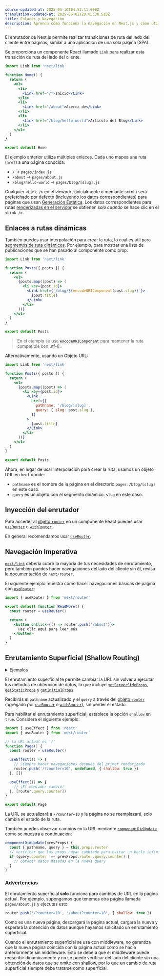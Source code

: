 ```yaml
---
source-updated-at: 2025-05-16T04:52:11.000Z
translation-updated-at: 2025-06-02T20:05:30.510Z
title: Enlaces y Navegación
description: Aprenda cómo funciona la navegación en Next.js y cómo utilizar el componente Link y el hook `useRouter`.
---
```


El enrutador de Next.js permite realizar transiciones de ruta del lado del cliente entre páginas, similar a una aplicación de una sola página (SPA).

Se proporciona un componente React llamado `Link` para realizar esta transición de ruta del lado del cliente.

```jsx
import Link from 'next/link'

function Home() {
  return (
    <ul>
      <li>
        <Link href="/">Inicio</Link>
      </li>
      <li>
        <Link href="/about">Acerca de</Link>
      </li>
      <li>
        <Link href="/blog/hello-world">Artículo del Blog</Link>
      </li>
    </ul>
  )
}

export default Home
```

El ejemplo anterior utiliza múltiples enlaces. Cada uno mapea una ruta (`href`) a una página conocida:

- `/` → `pages/index.js`
- `/about` → `pages/about.js`
- `/blog/hello-world` → `pages/blog/[slug].js`

Cualquier `<Link />` en el viewport (inicialmente o mediante scroll) será prefetchado por defecto (incluyendo los datos correspondientes) para páginas que usan [Generación Estática](/docs/pages/building-your-application/data-fetching/get-static-props). Los datos correspondientes para rutas [renderizadas en el servidor](/docs/pages/building-your-application/data-fetching/get-server-side-props) se obtienen _solo cuando_ se hace clic en el `<Link />`.

## Enlaces a rutas dinámicas

También puedes usar interpolación para crear la ruta, lo cual es útil para [segmentos de ruta dinámicos](/docs/pages/building-your-application/routing/dynamic-routes). Por ejemplo, para mostrar una lista de publicaciones que se han pasado al componente como prop:

```jsx
import Link from 'next/link'

function Posts({ posts }) {
  return (
    <ul>
      {posts.map((post) => (
        <li key={post.id}>
          <Link href={`/blog/${encodeURIComponent(post.slug)}`}>
            {post.title}
          </Link>
        </li>
      ))}
    </ul>
  )
}

export default Posts
```

> En el ejemplo se usa [`encodeURIComponent`](https://developer.mozilla.org/docs/Web/JavaScript/Reference/Global_Objects/encodeURIComponent) para mantener la ruta compatible con utf-8.

Alternativamente, usando un Objeto URL:

```jsx
import Link from 'next/link'

function Posts({ posts }) {
  return (
    <ul>
      {posts.map((post) => (
        <li key={post.id}>
          <Link
            href={{
              pathname: '/blog/[slug]',
              query: { slug: post.slug },
            }}
          >
            {post.title}
          </Link>
        </li>
      ))}
    </ul>
  )
}

export default Posts
```

Ahora, en lugar de usar interpolación para crear la ruta, usamos un objeto URL en `href` donde:

- `pathname` es el nombre de la página en el directorio `pages`. `/blog/[slug]` en este caso.
- `query` es un objeto con el segmento dinámico. `slug` en este caso.

## Inyección del enrutador

Para acceder al [objeto `router`](/docs/pages/api-reference/functions/use-router#router-object) en un componente React puedes usar [`useRouter`](/docs/pages/api-reference/functions/use-router) o [`withRouter`](/docs/pages/api-reference/functions/use-router#withrouter).

En general recomendamos usar [`useRouter`](/docs/pages/api-reference/functions/use-router).

## Navegación Imperativa

[`next/link`](/docs/pages/api-reference/components/link) debería cubrir la mayoría de tus necesidades de enrutamiento, pero también puedes hacer navegaciones del lado del cliente sin él, revisa la [documentación de `next/router`](/docs/pages/api-reference/functions/use-router).

El siguiente ejemplo muestra cómo hacer navegaciones básicas de página con [`useRouter`](/docs/pages/api-reference/functions/use-router):

```jsx
import { useRouter } from 'next/router'

export default function ReadMore() {
  const router = useRouter()

  return (
    <button onClick={() => router.push('/about')}>
      Haz clic aquí para leer más
    </button>
  )
}
```

## Enrutamiento Superficial (Shallow Routing)

<details>
  <summary>Ejemplos</summary>

- [Enrutamiento Superficial](https://github.com/vercel/next.js/tree/canary/examples/with-shallow-routing)

</details>

El enrutamiento superficial te permite cambiar la URL sin volver a ejecutar los métodos de obtención de datos, lo que incluye [`getServerSideProps`](/docs/pages/building-your-application/data-fetching/get-server-side-props), [`getStaticProps`](/docs/pages/building-your-application/data-fetching/get-static-props) y [`getInitialProps`](/docs/pages/api-reference/functions/get-initial-props).

Recibirás el `pathname` actualizado y el `query` a través del [objeto `router`](/docs/pages/api-reference/functions/use-router#router-object) (agregado por [`useRouter`](/docs/pages/api-reference/functions/use-router) o [`withRouter`](/docs/pages/api-reference/functions/use-router#withrouter)), sin perder el estado.

Para habilitar el enrutamiento superficial, establece la opción `shallow` en `true`. Considera el siguiente ejemplo:

```jsx
import { useEffect } from 'react'
import { useRouter } from 'next/router'

// La URL actual es '/'
function Page() {
  const router = useRouter()

  useEffect(() => {
    // Siempre hacer navegaciones después del primer renderizado
    router.push('/?counter=10', undefined, { shallow: true })
  }, [])

  useEffect(() => {
    // ¡El contador cambió!
  }, [router.query.counter])
}

export default Page
```

La URL se actualizará a `/?counter=10` y la página no se reemplazará, solo cambia el estado de la ruta.

También puedes observar cambios en la URL mediante [`componentDidUpdate`](https://react.dev/reference/react/Component#componentdidupdate) como se muestra a continuación:

```jsx
componentDidUpdate(prevProps) {
  const { pathname, query } = this.props.router
  // verificar que las props hayan cambiado para evitar un bucle infinito
  if (query.counter !== prevProps.router.query.counter) {
    // obtener datos basados en la nueva query
  }
}
```

### Advertencias

El enrutamiento superficial **solo** funciona para cambios de URL en la página actual. Por ejemplo, supongamos que tenemos otra página llamada `pages/about.js` y ejecutas esto:

```js
router.push('/?counter=10', '/about?counter=10', { shallow: true })
```

Como es una nueva página, descargará la página actual, cargará la nueva y esperará la obtención de datos aunque hayamos solicitado un enrutamiento superficial.

Cuando el enrutamiento superficial se usa con middleware, no garantiza que la nueva página coincida con la página actual como se hacía anteriormente sin middleware. Esto se debe a que el middleware puede reescribir dinámicamente y no se puede verificar del lado del cliente sin una obtención de datos que se omite con shallow, por lo que un cambio de ruta superficial siempre debe tratarse como superficial.